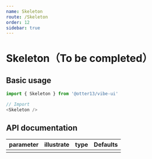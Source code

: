 ```yaml
---
name: Skeleton
route: /Skeleton
order: 12
sidebar: true
---
```



# Skeleton（To be completed）

<Playground>
    <Skeleton />
</Playground>

## Basic usage

``` js
import { Skeleton } from '@otter13/vibe-ui'

// Import
<Skeleton />
```

## API documentation
|  parameter  |  illustrate  |  type  |  Defaults  |
|  ---   |  ---  |  ---  |  ---  |
|||||
